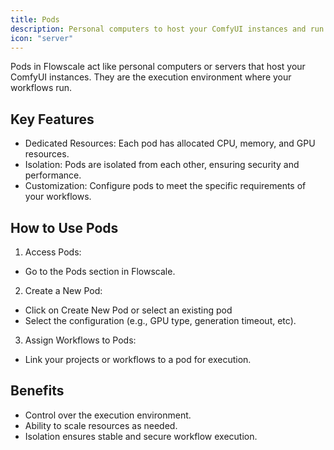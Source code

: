 ```yaml
---
title: Pods
description: Personal computers to host your ComfyUI instances and run workflows or APIs.
icon: "server"
---
```


Pods in Flowscale act like personal computers or servers that host your ComfyUI instances. They are the execution environment where your workflows run.

## Key Features
  - Dedicated Resources: Each pod has allocated CPU, memory, and GPU resources.
  - Isolation: Pods are isolated from each other, ensuring security and performance.
  - Customization: Configure pods to meet the specific requirements of your workflows.

## How to Use Pods

1. Access Pods:
  - Go to the Pods section in Flowscale.

2. Create a New Pod:
  - Click on Create New Pod or select an existing pod
  - Select the configuration (e.g., GPU type, generation timeout, etc).
  
3. Assign Workflows to Pods:
  - Link your projects or workflows to a pod for execution.

## Benefits
  - Control over the execution environment.
  - Ability to scale resources as needed.
  - Isolation ensures stable and secure workflow execution.